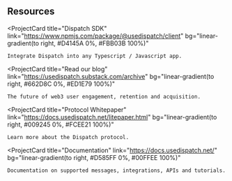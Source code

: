 ## Resources

<ProjectCard
  title="Dispatch SDK"
  link="https://www.npmjs.com/package/@usedispatch/client"
  bg="linear-gradient(to right, #D4145A 0%, #FBB03B 100%)"
>
    Integrate Dispatch into any Typescript / Javascript app.
</ProjectCard>

<ProjectCard
  title="Read our blog"
  link="https://usedispatch.substack.com/archive"
  bg="linear-gradient(to right, #662D8C 0%, #ED1E79 100%)"
>
    The future of web3 user engagement, retention and acquisition.
</ProjectCard>

<ProjectCard
  title="Protocol Whitepaper"
  link="https://docs.usedispatch.net/litepaper.html"
  bg="linear-gradient(to right, #009245 0%, #FCEE21 100%)"
>
    Learn more about the Dispatch protocol.
</ProjectCard>

<ProjectCard
  title="Documentation"
  link="https://docs.usedispatch.net/"
  bg="linear-gradient(to right, #D585FF 0%, #00FFEE 100%)"
>
    Documentation on supported messages, integrations, APIs and tutorials.
</ProjectCard>
